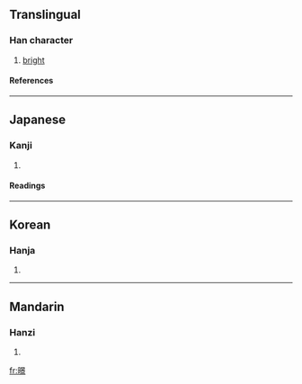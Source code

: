 ==Translingual==
===Han character===
{{Han char|rn=72|rad=日|as=12|sn=16|four=6609<sub>6</sub>|canj=日日卜火 (AAYF)}}
# [[bright]]
====References====
{{Han ref|kx=0499.420|dkj=14153|dj=0869.130|hdz=21536.080|uh=66BB|ud=26299|bh=E9BA|bd=59834}}

----
==Japanese==
===Kanji===
{{ja-kanji|grade=|rs=日12}}
# {{defn|Japanese}} 
====Readings====
{{ja-readings|on=[[けい]] (kei), [[きょう]] (kyō)|kun=[[あきらか]] (akiraka)}}

----
==Korean==
===Hanja===
{{ko-hanja|hangeul=경|eumhun=|rv=gyeong|mr=kyŏng|y=kyeng}}
# {{defn|Korean}}

----
==Mandarin==
===Hanzi===
{{cmn-hanzi|pin=[[jǐng]] ([[jing3]])|wg=ching<sup>3</sup>}}
# {{defn|Mandarin}}

[[fr:暻]]
